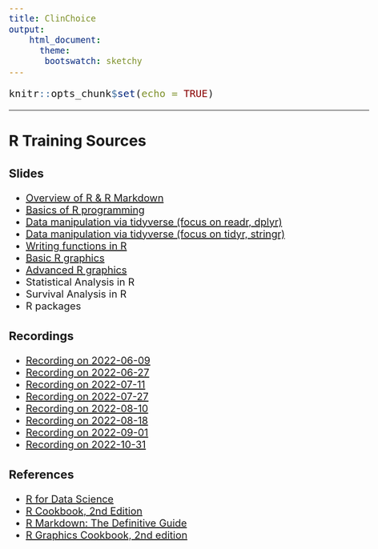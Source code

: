 ```yaml
---
title: ClinChoice
output: 
    html_document:
      theme: 
       bootswatch: sketchy
---
```


```{=html}
<style type="text/css">

h1.title {
  font-size: 120px;
}
body, td {
   font-size: 20px;
}
code.r{
  font-size: 20px;
}
pre {
  font-size: 20px
}

</style>
```
```r
knitr::opts_chunk$set(echo = TRUE)
```

------------------------------------------------------------------------

## R Training Sources {.tabset .tabset-fade .tabset-pills}

### Slides

-   [Overview of R & R Markdown](Overview.html)
-   [Basics of R programming](Basics-R.html)
-   [Data manipulation via tidyverse (focus on readr, dplyr)](Data manipulation via tidyverse(focus on readr, dplyr).html)
-   [Data manipulation via tidyverse (focus on tidyr, stringr)](Data manipulation via tidyverse(focus on tidyr, stringr).html)
-   [Writing functions in R](Writing-functions-in-R.html)
-   [Basic R graphics](basic-R-graphics.html)
-   [Advanced R graphics](Advanced-R-graphics.html)
-   Statistical Analysis in R
-   Survival Analysis in R
-   R packages

### Recordings

-   [Recording on 2022-06-09](https://fmdkl-my.sharepoint.com/:v:/g/personal/tao_xiang_klserv_com/ETJ0Xd-uWytAntzt2ZgzX6MBf68NM8ec0AYyTLlTRS9Sng?e=OdYIpC)
-   [Recording on 2022-06-27](https://fmdkl-my.sharepoint.com/:v:/g/personal/yu_han_klserv_com/ESe5PQ_YfH9BlUP7jDjSSQ0Beym2sVIKlLSj73FpZFGncw)
-   [Recording on 2022-07-11](https://fmdkl-my.sharepoint.com/:v:/g/personal/tao_xiang_klserv_com/ESghmrReh6tIt6mPNyzVNc4BYl7XheNlKlEjbRZ50yRUAg?e=yzA2cD)
-   [Recording on 2022-07-27](https://fmdkl-my.sharepoint.com/:v:/g/personal/yaping_wang_klserv_com/EfJTdTrIEnFIqB4UmkEAdcsB8RiBtc1S1XDbsyUYMxWCmA)
-   [Recording on 2022-08-10](https://fmdkl-my.sharepoint.com/:v:/g/personal/chunyan_zhao_klserv_com/EddK_7xf0sxBsN4oQH0cgtkBxWAt-NZi1erEQFHr6tEraA)
-   [Recording on 2022-08-18](https://fmdkl-my.sharepoint.com/:v:/g/personal/keting_chen_klserv_com/EYiKDhuCCI1KnfSwRuXIQ6UBA_Hti3LiuOoDy9uyAmJrKQ)
-   [Recording on 2022-09-01](https://fmdkl-my.sharepoint.com/:v:/g/personal/tao_xiang_klserv_com/EXe-fbeYGHdAgfNff9aTs-oBlt5LwobToJIPmxfqNNoTjQ?e=GfacQ9)
-   [Recording on 2022-10-31](https://fmdkl-my.sharepoint.com/:v:/g/personal/tao_xiang_klserv_com/EYQHx-QhBlpBgDkP2S2xsVEBoDuLL_7r7WvG4W0vrR1i-w?e=IkdmPN)

### References

-   [R for Data Science](https://r4ds.had.co.nz/)
-   [R Cookbook, 2nd Edition](https://rc2e.com/)
-   [R Markdown: The Definitive Guide](https://bookdown.org/yihui/rmarkdown/)
-   [R Graphics Cookbook, 2nd edition](https://r-graphics.org/)
